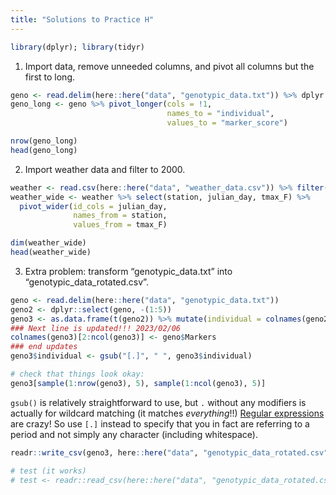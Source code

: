 ```yaml
---
title: "Solutions to Practice H"
---
```



```r
library(dplyr); library(tidyr)
```

(@) Import data, remove unneeded columns, and pivot all columns but the first to long. 

```r
geno <- read.delim(here::here("data", "genotypic_data.txt")) %>% dplyr::select(-(2:5))
geno_long <- geno %>% pivot_longer(cols = !1, 
                                   names_to = "individual",
                                   values_to = "marker_score")
```

```r
nrow(geno_long)
head(geno_long)
```



(@) Import weather data and filter to 2000. 

```r
weather <- read.csv(here::here("data", "weather_data.csv")) %>% filter(year == 2000)
weather_wide <- weather %>% select(station, julian_day, tmax_F) %>% 
  pivot_wider(id_cols = julian_day, 
              names_from = station, 
              values_from = tmax_F)

dim(weather_wide)
head(weather_wide)
```


(@) Extra problem: transform "genotypic_data.txt" into "genotypic_data_rotated.csv".

```r
geno <- read.delim(here::here("data", "genotypic_data.txt"))
geno2 <- dplyr::select(geno, -(1:5))
geno3 <- as.data.frame(t(geno2)) %>% mutate(individual = colnames(geno2)) %>% relocate(individual)
### Next line is updated!!! 2023/02/06
colnames(geno3)[2:ncol(geno3)] <- geno$Markers
### end updates
geno3$individual <- gsub("[.]", " ", geno3$individual) 

# check that things look okay: 
geno3[sample(1:nrow(geno3), 5), sample(1:ncol(geno3), 5)]
```

`gsub()` is relatively straightforward to use, but `.` without any modifiers is actually for wildcard matching (it matches *everything*!!) [Regular expressions](https://www.regular-expressions.info/) are crazy! So use `[.]` instead to specify that you in fact are referring to a period and not simply any character (including whitespace).  

```r
readr::write_csv(geno3, here::here("data", "genotypic_data_rotated.csv"))
```


```r
# test (it works)
# test <- readr::read_csv(here::here("data", "genotypic_data_rotated.csv"))
```